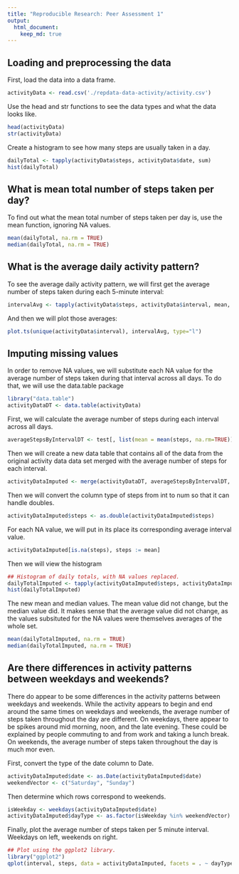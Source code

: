 ```yaml
---
title: "Reproducible Research: Peer Assessment 1"
output: 
  html_document:
    keep_md: true
---
```



## Loading and preprocessing the data
First, load the data into a data frame.
```r
activityData <- read.csv('./repdata-data-activity/activity.csv')
```

Use the head and str functions to see the data types and what the data looks like.
```r
head(activityData)
str(activityData)
```

Create a histogram to see how many steps are usually taken in a day.
```r
dailyTotal <- tapply(activityData$steps, activityData$date, sum)
hist(dailyTotal)
```


## What is mean total number of steps taken per day?
To find out what the mean total number of steps taken per day is, use the mean function, ignoring NA values.
```r
mean(dailyTotal, na.rm = TRUE)
median(dailyTotal, na.rm = TRUE)
```


## What is the average daily activity pattern?

To see the average daily activity pattern, we will first get the average number of steps taken during each 5-minute interval:

```r
intervalAvg <- tapply(activityData$steps, activityData$interval, mean, na.rm = TRUE)
```

And then we will plot those averages:
```r
plot.ts(unique(activityData$interval), intervalAvg, type="l")
```

## Imputing missing values

In order to remove NA values, we will substitute each NA value for the average number of steps taken during that interval across all days.
To do that, we will use the data.table package
```r
library("data.table")
activityDataDT <- data.table(activityData)
```

First, we will calculate the average number of steps during each interval across all days.
```r
averageStepsByIntervalDT <- test[, list(mean = mean(steps, na.rm=TRUE)), by=interval]
```

Then we will create a new data table that contains all of the data from the original activity data data set merged with the average number of steps for each interval.
```r
activityDataImputed <- merge(activityDataDT, averageStepsByIntervalDT, by="interval")
```

Then we will convert the column type of steps from int to num so that it can handle doubles.
```r
activityDataImputed$steps <- as.double(activityDataImputed$steps)
```

For each NA value, we will put in its place its corresponding average interval value.
```r
activityDataImputed[is.na(steps), steps := mean]
```

Then we will view the histogram 
```r
## Histogram of daily totals, with NA values replaced.
dailyTotalImputed <- tapply(activityDataImputed$steps, activityDataImputed$date, sum)
hist(dailyTotalImputed)
```

 The new mean and median values. The mean value did not change, but the median value did. It makes sense that the average value did not change, as the values subsituted for the NA values were themselves averages of the whole set.
```r
mean(dailyTotalImputed, na.rm = TRUE)
median(dailyTotalImputed, na.rm = TRUE)
```

## Are there differences in activity patterns between weekdays and weekends?
There do appear to be some differences in the activity patterns between weekdays and weekends. While the activity appears to begin and end around the same times on weekdays and weekends, the average number of steps taken throughout the day are different. On weekdays, there appear to be spikes around mid morning, noon, and the late evening. These could be explained by people commuting to and from work and taking a lunch break. On weekends, the average number of steps taken throughout the day is much mor even.


First, convert the type of the date column to Date.
```r
activityDataImputed$date <- as.Date(activityDataImputed$date)
weekendVector <- c("Saturday", "Sunday")
```


Then determine which rows correspond to weekends.
```r
isWeekday <- weekdays(activityDataImputed$date)
activityDataImputed$dayType <- as.factor(isWeekday %in% weekendVector)
```

Finally, plot the average number of steps taken per 5 minute interval. Weekdays on left, weekends on right.
```r
## Plot using the ggplot2 library.
library("ggplot2")
qplot(interval, steps, data = activityDataImputed, facets = . ~ dayType, stat="summary", fun.y = "mean", main = "Average Number of Steps Taken Per 5 Minute Interval", type="l")
```

